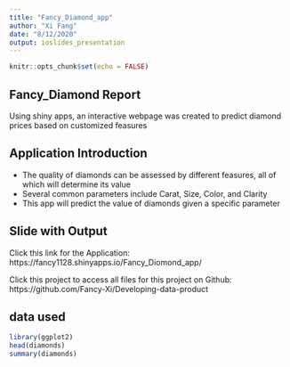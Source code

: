 ```yaml
---
title: "Fancy_Diamond_app"
author: "Xi Fang"
date: "8/12/2020"
output: ioslides_presentation
---
```


```r
knitr::opts_chunk$set(echo = FALSE)
```

## Fancy_Diamond Report

Using shiny apps, an interactive webpage was created to predict diamond prices based on customized feasures

## Application Introduction

- The quality of diamonds can be assessed by different feasures, all of which will determine its value
- Several common parameters include Carat, Size, Color, and Clarity
- This app will predict the value of diamonds given a specific parameter

## Slide with Output

Click this link for the Application:
https://fancy1128.shinyapps.io/Fancy_Diomond_app/

Click this project to access all files for this project on Github:
https://github.com/Fancy-Xi/Developing-data-product


## data used

```r
library(ggplot2)
head(diamonds)
summary(diamonds)
```